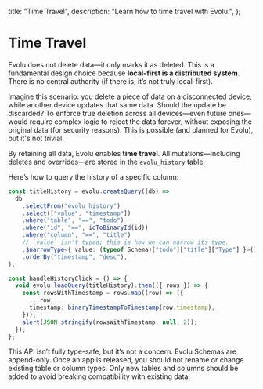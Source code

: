   title: "Time Travel",
  description: "Learn how to time travel with Evolu.",
};

# Time Travel

Evolu does not delete data—it only marks it as deleted. This is a fundamental design choice because **local-first is a distributed system**. There is no central authority (if there is, it’s not truly local-first).

Imagine this scenario: you delete a piece of data on a disconnected device, while another device updates that same data. Should the update be discarded? To enforce true deletion across all devices—even future ones—would require complex logic to reject the data forever, without exposing the original data (for security reasons). This is possible (and planned for Evolu), but it's not trivial.

By retaining all data, Evolu enables **time travel**. All mutations—including deletes and overrides—are stored in the `evolu_history` table.

Here’s how to query the history of a specific column:

```ts
const titleHistory = evolu.createQuery((db) =>
  db
    .selectFrom("evolu_history")
    .select(["value", "timestamp"])
    .where("table", "==", "todo")
    .where("id", "==", idToBinaryId(id))
    .where("column", "==", "title")
    // `value` isn't typed; this is how we can narrow its type.
    .$narrowType<{ value: (typeof Schema)["todo"]["title"]["Type"] }>()
    .orderBy("timestamp", "desc"),
);

const handleHistoryClick = () => {
  void evolu.loadQuery(titleHistory).then(({ rows }) => {
    const rowsWithTimestamp = rows.map((row) => ({
      ...row,
      timestamp: binaryTimestampToTimestamp(row.timestamp),
    }));
    alert(JSON.stringify(rowsWithTimestamp, null, 2));
  });
};
```

This API isn’t fully type-safe, but it’s not a concern. Evolu Schemas are append-only. Once an app is released, you should not rename or change existing table or column types. Only new tables and columns should be added to avoid breaking compatibility with existing data.
